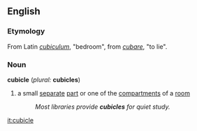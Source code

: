 ==English==
===Etymology===
From Latin ''[[cubiculum]]'', "bedroom", from ''[[cubare]]'', "to lie".
===Noun===
'''cubicle''' (''plural:'' '''cubicles''')
# a small [[separate]] [[part]] or one of the [[compartment]]s of a [[room]]
#:''Most libraries provide '''cubicles''' for quiet study.''

[[it:cubicle]]